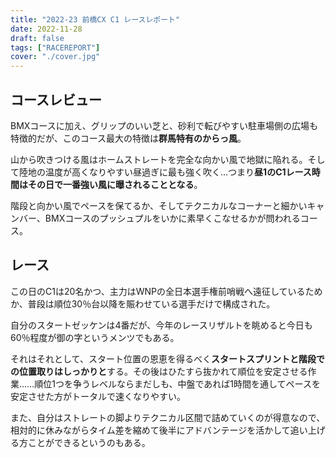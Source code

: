 ```yaml
---
title: "2022-23 前橋CX C1 レースレポート"
date: 2022-11-28
draft: false
tags: ["RACEREPORT"]
cover: "./cover.jpg"
---
```


## コースレビュー

BMXコースに加え、グリップのいい芝と、砂利で転びやすい駐車場側の広場も特徴的だが、このコース最大の特徴は**群馬特有のからっ風**。

山から吹きつける風はホームストレートを完全な向かい風で地獄に陥れる。そして陸地の温度が高くなりやすい昼過ぎに最も強く吹く…つまり**昼1のC1レース時間はその日で一番強い風に曝されることとなる**。

階段と向かい風でペースを保てるか、そしてテクニカルなコーナーと細かいキャンバー、BMXコースのプッシュプルをいかに素早くこなせるかが問われるコース。

## レース

この日のC1は20名かつ、主力はWNPの全日本選手権前哨戦へ遠征しているためか、普段は順位30％台以降を賑わせている選手だけで構成された。

自分のスタートゼッケンは4番だが、今年のレースリザルトを眺めると今日も60％程度が御の字というメンツでもある。

それはそれとして、スタート位置の恩恵を得るべく**スタートスプリントと階段での位置取りはしっかりと**する。その後はひたすら抜かれて順位を安定させる作業……順位1つを争うレベルならまだしも、中盤であれば1時間を通してペースを安定させた方がトータルで速くなりやすい。

また、自分はストレートの脚よりテクニカル区間で詰めていくのが得意なので、相対的に休みながらタイム差を縮めて後半にアドバンテージを活かして追い上げる方ことができるというのもある。
